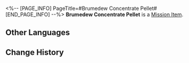<%-- [PAGE_INFO]
PageTitle=#Brumedew Concentrate Pellet#
[END_PAGE_INFO] --%>
{{Item Infobox
|id          = 140198
|image       = Item Brumedew Concentrate Pellet.png
|type        = Mission Item
|invCategory = Missions
|rarity      = 3
|effect      = 
|description = Dan Shu said this medicine can invigorate the body and prolong one's life. She's the Alchemy Commission's chief alchemist and your close associate &mdash; You should be able to trust her and ingest this without issue.
}}
'''Brumedew Concentrate Pellet''' is a [[Mission Item]].

==Other Languages==
{{Other Languages
|en   = Brumedew Concentrate Pellet
|zhs  = 餐云承露丹
|zht  = 餐雲承露丹
|ja   = 餐雲承露丹
|ko   = 찬운승로단
|es   = Píldora de brumaniebla concentrada
|fr   = Comprimé concentré de brume de rosée
|ru   = Таблетированный туман
|th   = ยาน้ำค้างเร้นธุลี
|vi   = Xan Vân Thừa Lộ Đan
|de   = Kügelchen aus Dunsttau-Konzentrat
|id   = Pil Konsentrat Embun
|pt   = Bolinho Medicinal de Orvanévoa Concentrado
}}

==Change History==
{{Change History|2.0}}